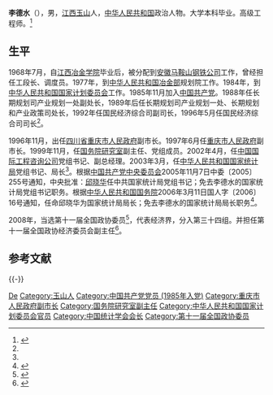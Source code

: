 {{Otheruses|other=名为李德水的其他人物|李德水}}

'''李德水'''（{{bd|1944年|7月|}}），男，[[江西省|江西]][[玉山县|玉山]]人，[[中华人民共和国|中华人民共和国]]政治人物。大学本科毕业。高级工程师。<ref name=jianli>{{Cite web|url=http://news.xinhuanet.com/fortune/2004-05/26/content_1491101.htm|title=李德水简历|author=|date=2004-05-26|publisher=新华网|language=|accessdate=|quote=|archive-date=2004-11-26|archive-url=https://web.archive.org/web/20041126200127/http://news.xinhuanet.com/fortune/2004-05/26/content_1491101.htm|dead-url=no}}</ref>

== 生平 ==
1968年7月，自[[江西冶金学院|江西冶金学院]]毕业后，被分配到[[安徽|安徽]][[马鞍山钢铁公司|马鞍山钢铁公司]]工作，曾经担任工段长、调度员。1977年，到[[中华人民共和国冶金部|中华人民共和国冶金部]]规划院工作。1984年，到[[中华人民共和国国家计划委员会|中华人民共和国国家计划委员会]]工作。1985年11月加入[[中国共产党|中国共产党]]。1988年任长期规划司产业规划一处副处长，1989年后任长期规划司产业规划一处、长期规划和产业政策司处长，1992年任国民经济综合司副司长，1996年5月任国民经济综合司司长<ref name=jianli/>。

1996年11月，出任[[四川省|四川省]][[重庆市人民政府|重庆市人民政府]]副市长。1997年6月任[[重庆市人民政府|重庆市人民政府]]副市长。1999年11月，任[[国务院研究室|国务院研究室]]副主任、党组成员。2002年4月，任[[中国国际工程咨询公司|中国国际工程咨询公司]]党组书记、副总经理。2003年3月，任[[中华人民共和国国家统计局|中华人民共和国国家统计局]]党组书记、局长<ref name=jianli/>。根据[[中国共产党中央委员会|中国共产党中央委员会]]2005年11月7日中委〔2005〕255号通知，中央批准：[[邱晓华|邱晓华]]任中共国家统计局党组书记；免去李德水的国家统计局党组书记职务。根据[[中华人民共和国国务院|中华人民共和国国务院]]2006年3月11日国人字〔2006〕16号通知，任命邱晓华为国家统计局局长；免去李德水的国家统计局局长职务<ref>{{Cite web |url = http://news.163.com/06/0317/08/2CDEFSNQ00011GGF.html |title = 免去李德水国家统计局局长职务 邱晓华接任 |author =  |date = 2006-03-17 |publisher = 网易 |language =  |accessdate =  |quote =  |archive-url = https://web.archive.org/web/20170216043849/http://news.163.com/06/0317/08/2CDEFSNQ00011GGF.html |archive-date = 2017-02-16 |dead-url = yes }}</ref>。

2008年，当选第十一届全国政协委员<ref>{{cite news|title=第十一届全国政协委员名单|url=http://www.indaa.com.cn/zt/2009qglh/zxzs/200903/t20090303_127573.html|accessdate=2013-04-09|newspaper=新华社北京1月25日电 中国人民政治协商会议第十一届全国委员会委员名单(共2237人，2008年1月25日政协第十届全国委员会常务委员会第二十次会议通过)|date=2008年1月25日|deadurl=yes|archiveurl=https://web.archive.org/web/20130928014403/http://www.indaa.com.cn/zt/2009qglh/zxzs/200903/t20090303_127573.html|archivedate=2013年9月28日|df=}}</ref>，代表经济界，分入第三十四组。并担任第十一届全国政协经济委员会副主任<ref>{{cite news|title=全国政协信息-李德水|url=http://www.cppcc.gov.cn/CMS/wylibary/showJcwyxtInfoWylibary.action?tabJcwyxt.guid=11W0012190&wytype=wjwy|accessdate=2013-04-11|newspaper=全国政协委员会|archive-date=2019-06-09|archive-url=https://web.archive.org/web/20190609072859/http://www.cppcc.gov.cn/CMS/wylibary/showJcwyxtInfoWylibary.action?tabJcwyxt.guid=11W0012190&wytype=wjwy|dead-url=no}}</ref>。

== 参考文献 ==
{{Reflist}}

{{-}}
{{s-start}}
{{s-gov|prc}}
{{s-before|[[朱之鑫|朱之鑫]]}}
{{s-title|[[中华人民共和国国家统计局|中华人民共和国国家统计局]]局长|2003年3月－2006年3月}}
{{s-after|[[邱晓华|邱晓华]]}}
{{s-end}}

{{中华人民共和国国家统计局局长}}
{{Navboxes
| title  = 李德水在[[中国统计学会|中国统计学会]]的职务
| list1  =
{{中国统计学会第六届理事会}}
}}

{{Authority control}}
{{DEFAULTSORT:Li李}}
[[Category:李姓|De]]
[[Category:玉山人|Category:玉山人]]
[[Category:中国共产党党员_(1985年入党)|Category:中国共产党党员 (1985年入党)]]
[[Category:重庆市人民政府副市长|Category:重庆市人民政府副市长]]
[[Category:国务院研究室副主任|Category:国务院研究室副主任]]
[[Category:中华人民共和国国家计划委员会官员|Category:中华人民共和国国家计划委员会官员]]
[[Category:中国统计学会会长|Category:中国统计学会会长]]
[[Category:第十一届全国政协委员|Category:第十一届全国政协委员]]
